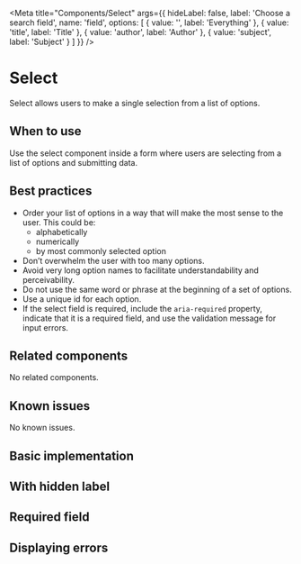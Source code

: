
<Meta
  title="Components/Select"
  args={{
    hideLabel: false,
    label: 'Choose a search field',
    name: 'field',
    options: [
      {
        value: '',
        label: 'Everything'
      },
      {
        value: 'title',
        label: 'Title'
      },
      {
        value: 'author',
        label: 'Author'
      },
      {
        value: 'subject',
        label: 'Subject'
      }
    ]
  }} />

# Select

Select allows users to make a single selection from a list of options.

## When to use

Use the select component inside a form where users are selecting from a list of
options and submitting data.

## Best practices

- Order your list of options in a way that will make the most sense to the user. This could be:
  - alphabetically
  - numerically
  - by most commonly selected option
- Don’t overwhelm the user with too many options.
- Avoid very long option names to facilitate understandability and perceivability.
- Do not use the same word or phrase at the beginning of a set of options.
- Use a unique id for each option.
- If the select field is required, include the `aria-required` property, indicate
  that it is a required field, and use the validation message for input errors.

## Related components

No related components.

## Known issues

No known issues.

## Basic implementation

<Story story={stories.basic} />

## With hidden label

<Story story={stories.hideLabel} />

## Required field

<Story story={stories.required} />

## Displaying errors

<Story story={stories.withError} />
